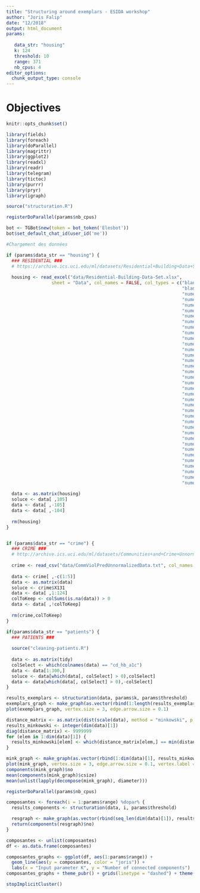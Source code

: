 ```yaml
---
title: "Structuring around exemplars - ESIDA workshop"
author: "Joris Falip"
date: "12/2018"
output: html_document
params:
   
   data_str: "housing"
   k: 124
   threshold: 10
   range: 371
   nb_cpus: 4
editor_options: 
  chunk_output_type: console
---
```


# Objectives


```r
knitr::opts_chunk$set()

library(fields)
library(foreach)
library(doParallel)
library(magrittr)
library(ggplot2)
library(readxl)
library(readr)
library(telegram)
library(tictoc)
library(purrr)
library(pryr)
library(igraph)

source("structuration.R")

registerDoParallel(params$nb_cpus)

bot <- TGBot$new(token = bot_token('Elesbot'))
bot$set_default_chat_id(user_id('me'))
```

```r
#Chargement des données

if (params$data_str == "housing") {
  ### RESIDENTIAL ###
  # https://archive.ics.uci.edu/ml/datasets/Residential+Building+Data+Set
  
  housing <- read_excel("data/Residential-Building-Data-Set.xlsx", 
                 sheet = "Data", col_names = FALSE, col_types = c("blank", 
                                                                  "blank", "blank", "blank", "numeric", 
                                                                  "numeric", "numeric", "numeric", 
                                                                  "numeric", "numeric", "numeric", 
                                                                  "numeric", "numeric", "numeric", 
                                                                  "numeric", "numeric", "numeric", 
                                                                  "numeric", "numeric", "numeric", 
                                                                  "numeric", "numeric", "numeric", 
                                                                  "numeric", "numeric", "numeric", 
                                                                  "numeric", "numeric", "numeric", 
                                                                  "numeric", "numeric", "numeric", 
                                                                  "numeric", "numeric", "numeric", 
                                                                  "numeric", "numeric", "numeric", 
                                                                  "numeric", "numeric", "numeric", 
                                                                  "numeric", "numeric", "numeric", 
                                                                  "numeric", "numeric", "numeric", 
                                                                  "numeric", "numeric", "numeric", 
                                                                  "numeric", "numeric", "numeric", 
                                                                  "numeric", "numeric", "numeric", 
                                                                  "numeric", "numeric", "numeric", 
                                                                  "numeric", "numeric", "numeric", 
                                                                  "numeric", "numeric", "numeric", 
                                                                  "numeric", "numeric", "numeric", 
                                                                  "numeric", "numeric", "numeric", 
                                                                  "numeric", "numeric", "numeric", 
                                                                  "numeric", "numeric", "numeric", 
                                                                  "numeric", "numeric", "numeric", 
                                                                  "numeric", "numeric", "numeric", 
                                                                  "numeric", "numeric", "numeric", 
                                                                  "numeric", "numeric", "numeric", 
                                                                  "numeric", "numeric", "numeric", 
                                                                  "numeric", "numeric", "numeric", 
                                                                  "numeric", "numeric", "numeric", 
                                                                  "numeric", "numeric", "numeric", 
                                                                  "numeric", "numeric", "numeric", 
                                                                  "numeric", "numeric", "numeric", 
                                                                  "numeric", "numeric"), skip = 2)
  
  data <- as.matrix(housing)
  soluce <- data[ ,105]
  data <- data[ ,-105]
  data <- data[ ,-104]
  
  rm(housing)
}


if (params$data_str == "crime") {
  ### CRIME ###
  # http://archive.ics.uci.edu/ml/datasets/Communities+and+Crime+Unnormalized
  
  crime <- read_csv("data/CommViolPredUnnormalizedData.txt", col_names = FALSE, na = "?")
  
  data <- crime[ ,-c(1:5)]
  data <- as.matrix(data)
  soluce <- crime$X131
  data <- data[ ,1:124]
  colToKeep <- colSums(is.na(data)) > 0
  data <- data[ ,!colToKeep]
  
  rm(crime,colToKeep)
}

if(params$data_str == "patients") {
  ### PATIENTS ###
  
  source("cleaning-patients.R")
  
  data <- as.matrix(tidy)
  colSelect <- which(colnames(data) == "cd_hb_a1c")
  data <- data[1:300,]
  soluce <- data[which(data[, colSelect] > 0),colSelect]
  data <- data[which(data[, colSelect] > 0),-colSelect]
}
```



```r
results_exemplars <- structuration(data, params$k, params$threshold)
exemplars_graph <- make_graph(as.vector(rbind(1:length(results_exemplars), results_exemplars)))
plot(exemplars_graph, vertex.size = 3, edge.arrow.size = 0.1)


```



```r
distance_matrix <- as.matrix(dist(scale(data), method = "minkowski", p = 0.75))
results_minkowski <- integer(dim(data)[1])
diag(distance_matrix) <- 9999999
for (elem in 1:dim(data)[1]) {
  results_minkowski[elem] <- which(distance_matrix[elem,] == min(distance_matrix[elem,]))
}

mink_graph <- make_graph(as.vector(rbind(1:dim(data)[1], results_minkowski)))
plot(mink_graph, vertex.size = 3, edge.arrow.size = 0.1, vertex.label = "")
components(mink_graph)$no
mean(components(mink_graph)$csize)
mean(unlist(lapply(decompose(mink_graph), diameter)))
```



```r
registerDoParallel(params$nb_cpus)

composantes <- foreach(i = 1:params$range) %dopar% {
  results_components <- structuration(data, i, params$threshold)

  resgraph <- make_graph(as.vector(rbind(seq_len(dim(data)[1]), results_components)))
  return(components(resgraph)$no)
}

composantes <- unlist(composantes)
df <- as.data.frame(composantes)

composantes_graphs <- ggplot(df, aes(1:params$range)) + 
  geom_line(aes(y = composantes, color = "joris")) +
  labs(x = "Input parameter K", y = "Number of connected components")
composantes_graphs + theme_pubr() + grids(linetype = "dashed") + theme(legend.position = "none")

stopImplicitCluster()
```